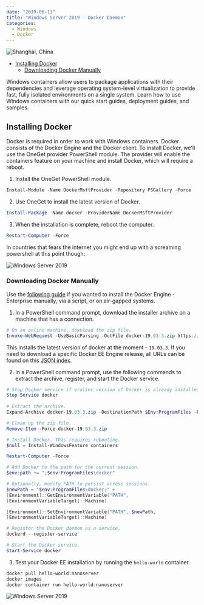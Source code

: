```yaml
---
date: "2019-06-13"
title: "Windows Server 2019 - Docker Daemon"
categories:
  - Windows
  - Docker
---
```


![Shanghai, China](./photo-f654_gfdgbg4e345g4_sf.png)



<!-- TOC -->

- [Installing Docker](#installing-docker)
  - [Downloading Docker Manually](#downloading-docker-manually)

<!-- /TOC -->


Windows containers allow users to package applications with their dependencies and leverage operating system-level virtualization to provide fast, fully isolated environments on a single system. Learn how to use Windows containers with our quick start guides, deployment guides, and samples.


## Installing Docker

Docker is required in order to work with Windows containers. Docker consists of the Docker Engine and the Docker client. To install Docker, we'll use the OneGet provider PowerShell module. The provider will enable the containers feature on your machine and install Docker, which will require a reboot.


1. Install the OneGet PowerShell module.


```powershell
Install-Module -Name DockerMsftProvider -Repository PSGallery -Force
```


2. Use OneGet to install the latest version of Docker.


```powershell
Install-Package -Name docker -ProviderName DockerMsftProvider
```


3. When the installation is complete, reboot the computer.


```powershell
Restart-Computer -Force
```


In countries that fears the internet you might end up with a screaming powershell at this point though:


![Windows Server 2019](./Windows_Server_2019_01.png)



### Downloading Docker Manually

Use the [following guide](https://docs.docker.com/install/windows/#use-a-script-to-install-docker-ee) if you wanted to install the Docker Engine - Enterprise manually, via a script, or on air-gapped systems.


1. In a PowerShell command prompt, download the installer archive on a machine that has a connection.


```powershell
# On an online machine, download the zip file.
Invoke-WebRequest -UseBasicParsing -OutFile docker-19.03.3.zip https://download.docker.com/components/engine/windows-server/19.03/docker-19.03.3.zip
```

This installs the latest version of docker at the moment - `19.03.3`. If you need to download a specific Docker EE Engine release, all URLs can be found on this [JSON index](https://dockermsft.blob.core.windows.net/dockercontainer/DockerMsftIndex.json).



2. In a PowerShell command prompt, use the following commands to extract the archive, register, and start the Docker service.



```powershell
# Stop Docker service if eralier version of Docker is already installed
Stop-Service docker
    
# Extract the archive.
Expand-Archive docker-19.03.3.zip -DestinationPath $Env:ProgramFiles -Force

# Clean up the zip file.
Remove-Item -Force docker-19.03.3.zip

# Install Docker. This requires rebooting.
$null = Install-WindowsFeature containers

Restart-Computer -Force

# Add Docker to the path for the current session.
$env:path += ";$env:ProgramFiles\docker"

# Optionally, modify PATH to persist across sessions.
$newPath = "$env:ProgramFiles\docker;" +
[Environment]::GetEnvironmentVariable("PATH",
[EnvironmentVariableTarget]::Machine)

[Environment]::SetEnvironmentVariable("PATH", $newPath,
[EnvironmentVariableTarget]::Machine)

# Register the Docker daemon as a service.
dockerd --register-service

# Start the Docker service.
Start-Service docker
```



3. Test your Docker EE installation by running the `hello-world` container.


```powershell
docker pull hello-world:nanoserver
docker images
docker container run hello-world:nanoserver
```


![Windows Server 2019](./Windows_Server_2019_02.png)